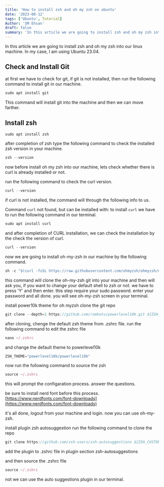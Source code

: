 ```yaml
---
title: 'How to install zsh and oh my zsh on ubuntu' 
date: '2023-08-12'
tags: ['Ubuntu', Tutorial]
Author: 'SM Ehsan'
draft: false
summary: 'In this article we are going to install zsh and oh my zsh into our linux machine. In my case, I am using Ubuntu 23.04'.
---
```

In this article we are going to install zsh and oh my zsh into our linux machine. In my case, I am using Ubuntu 23.04.

## Check and Install Git
at first we have to check for git, if git is not installed, then run the following command to install git in our machine.

```jsx
sudo apt install git
```
This command will install git into the machine and then we can move farther.


## Install zsh

```jsx
sudo apt install zsh
```

after completion of zsh type the following command to check the installed zsh version in your machine.

```jsx
zsh --version
```

now before install oh my zsh into our machine, lets check whether there is curl is already installed or not.

run the following command to check the curl version.
```jsx
curl --version
```

if curl is not installed, the command will through the following info to us.

Command `curl` not found, but can be installed with:
to install `curl` we have to run the following command in our terminal.

```jsx
sudo apt install curl
```

and after completion of CURL installation, we can check the installation by the check the version of curl.

```jsx
curl --version
```

now we are going to install oh-my-zsh in our machine by the following command.

```jsx
sh -c "$(curl -fsSL https://raw.githubusercontent.com/ohmyzsh/ohmyzsh/master/tools/install.sh)"
```

this command will clone the oh-my-zsh git into your machine and then will ask you, if you want to change your default shell to zsh or not. we have to press 'Y' and then enter. this step require your sudo password. enter your password and all done. you will see oh-my-zsh screen in your terminal.

install power10k theme for oh myzsh clone the git repo

```jsx
git clone --depth=1 https://github.com/romkatv/powerlevel10k.git ${ZSH_CUSTOM:-$HOME/.oh-my-zsh/custom}/themes/powerlevel10k
```
after cloning, chenge the default zsh theme from .zshrc file. run the following command to edit the zshrc file


```jsx
nano ~/.zshrc
```
and change the default theme to powerlevel10k

```jsx
ZSH_THEME="powerlevel10k/powerlevel10k"
```

now run the following command to source the zsh

```jsx
source ~/.zshrc
```
this will prompt the configaration process. answer the questions.

be sure to install nerd font before this process. 
[https://www.nerdfonts.com/font-downloads](https://www.nerdfonts.com/font-downloads)

it's all done, logout from your machine and login. now you can use oh-my-zsh.

install plugin zsh autosuggestion run the following command to clone the repo

```jsx
git clone https://github.com/zsh-users/zsh-autosuggestions ${ZSH_CUSTOM:-~/.oh-my-zsh/custom}/plugins/zsh-autosuggestions
```
add the plugin to .zshrc file in plugin section zsh-autosuggestions

and then source the .zshrc file

```jsx
source ~/.zshrc
```
not we can use the auto suggestions plugin in our terminal.


